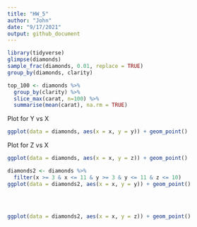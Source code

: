 ```yaml
---
title: "HW_5"
author: "John"
date: "9/17/2021"
output: github_document
---
```



```r
library(tidyverse)
glimpse(diamonds)
sample_frac(diamonds, 0.01, replace = TRUE)
group_by(diamonds, clarity)
```
```r
top_100 <- diamonds %>%
  group_by(clarity) %>%
  slice_max(carat, n=100) %>%
  summarise(mean(carat), na.rm = TRUE)

```
Plot for Y vs X
```r
ggplot(data = diamonds, aes(x = x, y = y)) + geom_point()
```
Plot for Z vs X
```r
ggplot(data = diamonds, aes(x = x, y = z)) + geom_point()
```

```r
diamonds2 <- diamonds %>%
  filter(x >= 3 & x <= 11 & y >= 3 & y <= 11 & z <= 10)
ggplot(data = diamonds2, aes(x = x, y = y)) + geom_point()
  
  
  
```

```r
ggplot(data = diamonds2, aes(x = x, y = z)) + geom_point()
```

